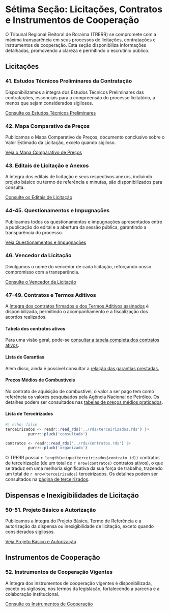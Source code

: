 # Sétima Seção: Licitações, Contratos e Instrumentos de Cooperação

O Tribunal Regional Eleitoral de Roraima (TRERR) se compromete com a máxima transparência em seus processos de licitações, contratações e instrumentos de cooperação. Esta seção disponibiliza informações detalhadas, promovendo a clareza e permitindo o escrutínio público.

## Licitações

### 41. Estudos Técnicos Preliminares da Contratação

Disponibilizamos a íntegra dos Estudos Técnicos Preliminares das contratações, essenciais para a compreensão do processo licitatório, a menos que sejam considerados sigilosos.

[Consulte os Estudos Técnicos Preliminares](pagina.em.construcao.qmd)

### 42. Mapa Comparativo de Preços

Publicamos o Mapa Comparativo de Preços, documento conclusivo sobre o Valor Estimado da Licitação, exceto quando sigiloso.

[Veja o Mapa Comparativo de Preços](pagina.em.construcao.qmd)

### 43. Editais de Licitação e Anexos

A íntegra dos editais de licitação e seus respectivos anexos, incluindo projeto básico ou termo de referência e minutas, são disponibilizados para consulta.

[Consulte os Editais de Licitação](pagina.em.construcao.qmd)

### 44-45. Questionamentos e Impugnações

Publicamos todos os questionamentos e impugnações apresentados entre a publicação do edital e a abertura da sessão pública, garantindo a transparência do processo.

[Veja Questionamentos e Impugnações](pagina.em.construcao.qmd)

### 46. Vencedor da Licitação

Divulgamos o nome do vencedor de cada licitação, reforçando nosso compromisso com a transparência.

[Consulte o Vencedor da Licitação](pagina.em.construcao.qmd)

### 47-49. Contratos e Termos Aditivos

A [íntegra dos contratos firmados e dos Termos Aditivos assinados](7.47.0.integra.contratos.qmd) é disponibilizada, permitindo o acompanhamento e a fiscalização dos acordos realizados.

#### Tabela dos contratos ativos

Para uma visão geral, pode-se [consultar a tabela completa dos contratos ativos](7.47.1.tabela.contratos.qmd).

#### Lista de Garantias

Além disso, ainda é possível consultar a [relação das garantias prestadas.](7.47.2.garantias.qmd)

#### Preços Médios de Combustíveis

No contrato de aquisição de combustível, o valor a ser pago tem como referência os valores pesquisados pela Agência Nacional de Petróleo. Os detalhes podem ser consultados nas [tabelas de preços médios praticados](7.47.3.combustiveis.qmd).

#### Lista de Terceirizados

```r
#| echo: false
terceirizados <- readr::read_rds('../rds/terceirizados.rds') |>
          purrr::pluck('consultado')

contratos <- readr::read_rds('../rds/contratos.rds') |>
          purrr::pluck('organizado')
```

O TRERR possui `r length(unique(terceirizados$contrato_id))` contratos de terceirização (de um total de `r nrow(contratos)` contratos ativos), o que se traduz em uma melhoria significativa da sua força de trabalho, trazendo um total de `r nrow(terceirizados)` terceirizados. Os detalhes podem ser consultados na [página de terceirizados](8.65.2.terceirizados.qmd).

## Dispensas e Inexigibilidades de Licitação

### 50-51. Projeto Básico e Autorização

Publicamos a íntegra do Projeto Básico, Termo de Referência e a autorização da dispensa ou inexigibilidade de licitação, exceto quando considerados sigilosos.

[Veja Projeto Básico e Autorização](pagina.em.construcao.qmd)

## Instrumentos de Cooperação

### 52. Instrumentos de Cooperação Vigentes

A íntegra dos instrumentos de cooperação vigentes é disponibilizada, exceto os sigilosos, nos termos da legislação, fortalecendo a parceria e a colaboração institucional.

[Consulte os Instrumentos de Cooperação](pagina.em.construcao.qmd)
